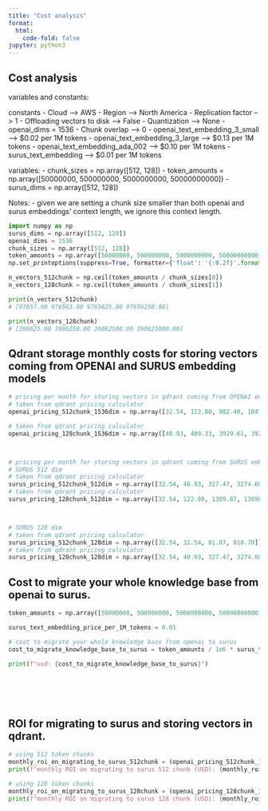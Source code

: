 ```yaml
---
title: "Cost analysis"
format:
  html:
    code-fold: false
jupyter: python3
---
```




## Cost analysis 

variables and constants: 

constants
- Cloud --> AWS
- Region --> North America
- Replication factor --> 1
- Offloading vectors to disk --> False
- Quantization --> None 
- openai_dims = 1536
- Chunk overlap --> 0
- openai_text_embedding_3_small --> $0.02 per 1M tokens
- openai_text_embedding_3_large --> $0.13 per 1M tokens
- openai_text_embedding_ada_002 --> $0.10 per 1M tokens
- surus_text_embedding --> $0.01 per 1M tokens

variables: 
- chunk_sizes = np.array([512, 128])
- token_amounts = np.array([50000000, 500000000, 5000000000, 50000000000])
- surus_dims = np.array([512, 128])



Notes: 
- given we are setting a chunk size smaller than both openai and surus embeddings' context length, we ignore this context length. 

```python
import numpy as np
surus_dims = np.array([512, 128])
openai_dims = 1536
chunk_sizes = np.array([512, 128])
token_amounts = np.array([50000000, 500000000, 5000000000, 50000000000])
np.set_printoptions(suppress=True, formatter={'float': '{:0.2f}'.format})

n_vectors_512chunk = np.ceil(token_amounts / chunk_sizes[0])
n_vectors_128chunk = np.ceil(token_amounts / chunk_sizes[1])

print(n_vectors_512chunk)
# [97657.00 976563.00 9765625.00 97656250.00]

print(n_vectors_128chunk)
# [390625.00 3906250.00 39062500.00 390625000.00]
```


## Qdrant storage monthly costs for storing vectors coming from OPENAI and SURUS embedding models 
```python

# pricing per month for storing vectors in qdrant coming from OPENAI embedding models
# taken from qdrant pricing calculator
openai_pricing_512chunk_1536dim = np.array([32.54, 122.80, 982.40, 10478.96])

# taken from qdrant pricing calculator
openai_pricing_128chunk_1536dim = np.array([40.93, 409.33, 3929.61, 39296.10])



# pricing per month for storing vectors in qdrant coming from SURUS embedding models
# SURUS 512 dim
# taken from qdrant pricing calculator 
surus_pricing_512chunk_512dim = np.array([32.54, 40.93, 327.47, 3274.68])
# taken from qdrant pricing calculator 
surus_pricing_128chunk_512dim = np.array([32.54, 122.80, 1309.87, 13098.70])



# SURUS 128 dim 
# taken from qdrant pricing calculator 
surus_pricing_512chunk_128dim = np.array([32.54, 32.54, 81.87, 818.70])
# taken from qdrant pricing calculator 
surus_pricing_128chunk_128dim = np.array([32.54, 40.93, 327.47, 3274.68])

```



## Cost to migrate your whole knowledge base from openai to surus. 

```python

token_amounts = np.array([50000000, 500000000, 5000000000, 50000000000])

surus_text_embedding_price_per_1M_tokens = 0.01

# cost to migrate your whole knowledge base from openai to surus
cost_to_migrate_knowledge_base_to_surus = token_amounts / 1e6 * surus_text_embedding_price_per_1M_tokens

print(f"usd: {cost_to_migrate_knowledge_base_to_surus}")







```


## ROI for migrating to surus and storing vectors in qdrant. 
```python

# using 512 token chunks
monthly_roi_on_migrating_to_surus_512chunk = (openai_pricing_512chunk_1536dim - surus_pricing_512chunk_512dim) - cost_to_migrate_knowledge_base_to_surus
print(f"monthly ROI on migrating to surus 512 chunk (USD): {monthly_roi_on_migrating_to_surus_512chunk}")

# using 128 token chunks
monthly_roi_on_migrating_to_surus_128chunk = (openai_pricing_128chunk_1536dim - surus_pricing_128chunk_512dim) - cost_to_migrate_knowledge_base_to_surus
print(f"monthly ROI on migrating to surus 128 chunk (USD): {monthly_roi_on_migrating_to_surus_128chunk}")


```
